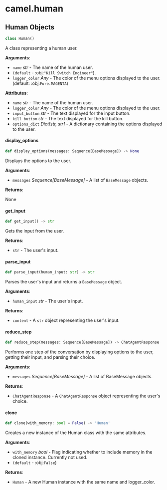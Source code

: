 <a id="camel.human"></a>

# camel.human

<a id="camel.human.Human"></a>

## Human Objects

```python
class Human()
```

A class representing a human user.

**Arguments**:

- `name` _str_ - The name of the human user.
- `(default` - :obj:`"Kill Switch Engineer"`).
- `logger_color` _Any_ - The color of the menu options displayed to the
  user. (default: :obj:`Fore.MAGENTA`)
  

**Attributes**:

- `name` _str_ - The name of the human user.
- `logger_color` _Any_ - The color of the menu options displayed to the
  user.
- `input_button` _str_ - The text displayed for the input button.
- `kill_button` _str_ - The text displayed for the kill button.
- `options_dict` _Dict[str, str]_ - A dictionary containing the options
  displayed to the user.

<a id="camel.human.Human.display_options"></a>

#### display\_options

```python
def display_options(messages: Sequence[BaseMessage]) -> None
```

Displays the options to the user.

**Arguments**:

- `messages` _Sequence[BaseMessage]_ - A list of `BaseMessage` objects.
  

**Returns**:

  None

<a id="camel.human.Human.get_input"></a>

#### get\_input

```python
def get_input() -> str
```

Gets the input from the user.

**Returns**:

- `str` - The user's input.

<a id="camel.human.Human.parse_input"></a>

#### parse\_input

```python
def parse_input(human_input: str) -> str
```

Parses the user's input and returns a `BaseMessage` object.

**Arguments**:

- `human_input` _str_ - The user's input.
  

**Returns**:

- `content` - A `str` object representing the user's input.

<a id="camel.human.Human.reduce_step"></a>

#### reduce\_step

```python
def reduce_step(messages: Sequence[BaseMessage]) -> ChatAgentResponse
```

Performs one step of the conversation by displaying options to the
user, getting their input, and parsing their choice.

**Arguments**:

- `messages` _Sequence[BaseMessage]_ - A list of BaseMessage objects.
  

**Returns**:

- `ChatAgentResponse` - A `ChatAgentResponse` object representing the
  user's choice.

<a id="camel.human.Human.clone"></a>

#### clone

```python
def clone(with_memory: bool = False) -> 'Human'
```

Creates a new instance of the Human class with the same
attributes.

**Arguments**:

- `with_memory` _bool_ - Flag indicating whether to include memory in
  the cloned instance. Currently not used.
- `(default` - :obj:`False`)
  

**Returns**:

- `Human` - A new Human instance with the same name and logger_color.

